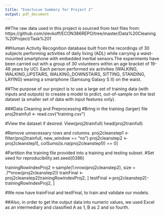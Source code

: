```yaml
---
title: "Exectuive Summary for Project 2"
output: pdf_document
---
```


##The raw data used in this project is sourced from text files from: https://github.com/slevkoff/ECON386REPO/tree/master/Data%20Cleaning%20Project/Task%201

##Human Activity Recognition database built from the recordings of 30 subjects performing activities of daily living (ADL) while carrying a waist-mounted smartphone with embedded inertial sensors.The experiments have been carried out with a group of 30 volunteers within an age bracket of 19-48 years by UCI. Each person performed six activities (WALKING, WALKING_UPSTAIRS, WALKING_DOWNSTAIRS, SITTING, STANDING, LAYING) wearing a smartphone (Samsung Galaxy S II) on the waist.

##The purpose of our project is to use a large set of training data (with inputs and outputs) to creaste a model to prdict, out-of-sample on the test dataset (a smaller set of data with input features only).

###Data Cleaning and Preprocessing
#Bring in the training (larger) file
proj2trainfull <- read.csv("training.csv")

#View the dataset if desired.
View(proj2trainfull)
head(proj2trainfull)

#Remove unnecessary rows and columns.
proj2cleanstep1 <- filter(proj2trainfull, new_window == "no")
proj2cleanstep2 <- proj2cleanstep1[, colSums(is.na(proj2cleanstep1)) == 0] 

#Partition the training file provided into a training and testing subset.
#Set seed for reproducibility.set.seed(0386)

trainingRowIndexProj2 <-sample(1:nrow(proj2cleanstep2), size = .7*nrow(proj2cleanstep2))
trainFinal <-proj2cleanstep2[trainingRowIndexProj2, ]
testFinal <-proj2cleanstep2[-trainingRowIndexProj2, ]

#We now have trainFinal and testFinal, to train and validate our models.

##Also, in order to get the output data into numeric values, we used Excel as an intermediary and classified A as 1, B as 2 and so fourth. 


